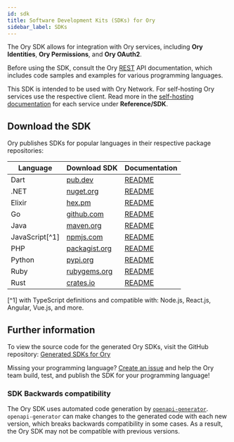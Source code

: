 ```yaml
---
id: sdk
title: Software Development Kits (SDKs) for Ory
sidebar_label: SDKs
---
```


The Ory SDK allows for integration with Ory services, including **Ory Identities**, **Ory Permissions**, and **Ory OAuth2**.

Before using the SDK, consult the Ory [REST](./reference/api.mdx) API documentation, which includes code samples and examples for
various programming languages.

This SDK is intended to be used with Ory Network. For self-hosting Ory services use the respective client. Read more in the
[self-hosting documentation](https://www.ory.sh/docs/ecosystem/projects) for each service under **Reference/SDK**.

## Download the SDK

Ory publishes SDKs for popular languages in their respective package repositories:

| Language       | Download SDK                                                     | Documentation                                                                        |
| -------------- | ---------------------------------------------------------------- | ------------------------------------------------------------------------------------ |
| Dart           | [pub.dev](https://pub.dev/packages/ory_client)                   | [README](https://github.com/ory/sdk/blob/master/clients/client/dart/README.md)       |
| .NET           | [nuget.org](https://www.nuget.org/packages/Ory.Client/)          | [README](https://github.com/ory/sdk/blob/master/clients/client/dotnet/README.md)     |
| Elixir         | [hex.pm](https://hex.pm/packages/ory_client)                     | [README](https://github.com/ory/sdk/blob/master/clients/client/elixir/README.md)     |
| Go             | [github.com](https://github.com/ory/client-go)                   | [README](https://github.com/ory/sdk/blob/master/clients/client/go/README.md)         |
| Java           | [maven.org](https://search.maven.org/artifact/sh.ory/ory-client) | [README](https://github.com/ory/sdk/blob/master/clients/client/java/README.md)       |
| JavaScript[^1] | [npmjs.com](https://www.npmjs.com/package/@ory/client)           | [README](https://github.com/ory/sdk/blob/master/clients/client/typescript/README.md) |
| PHP            | [packagist.org](https://packagist.org/packages/ory/client)       | [README](https://github.com/ory/sdk/blob/master/clients/client/php/README.md)        |
| Python         | [pypi.org](https://pypi.org/project/ory-client/)                 | [README](https://github.com/ory/sdk/blob/master/clients/client/python/README.md)     |
| Ruby           | [rubygems.org](https://rubygems.org/gems/ory-client)             | [README](https://github.com/ory/sdk/blob/master/clients/client/ruby/README.md)       |
| Rust           | [crates.io](https://crates.io/crates/ory-client)                 | [README](https://github.com/ory/sdk/blob/master/clients/client/rust/README.md)       |

[^1] with TypeScript definitions and compatible with: Node.js, React.js, Angular, Vue.js, and more.

## Further information

To view the source code for the generated Ory SDKs, visit the GitHub repository:
[Generated SDKs for Ory](https://github.com/ory/sdk/tree/master/clients/client)

Missing your programming language? [Create an issue](https://github.com/ory/sdk/issues) and help the Ory team build, test, and
publish the SDK for your programming language!

### SDK Backwards compatibility

The Ory SDK uses automated code generation by [`openapi-generator`](https://github.com/OpenAPITools/openapi-generator).
`openapi-generator` can make changes to the generated code with each new version, which breaks backwards compatibility in some
cases. As a result, the Ory SDK may not be compatible with previous versions.
